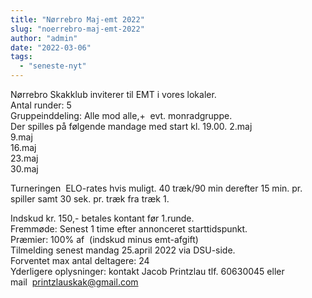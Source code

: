 ```yaml
---
title: "Nørrebro Maj-emt 2022"
slug: "noerrebro-maj-emt-2022"
author: "admin"
date: "2022-03-06"
tags: 
  - "seneste-nyt"
---
```


Nørrebro Skakklub inviterer til EMT i vores lokaler.  
Antal runder: 5    
Gruppeinddeling: Alle mod alle,+  evt. monradgruppe.  
Der spilles på følgende mandage med start kl. 19.00. 
2.maj  
9.maj  
16.maj  
23.maj  
30.maj

Turneringen  ELO-rates hvis muligt. 40 træk/90 min derefter 15 min. pr. spiller samt 30 sek. pr. træk fra træk 1.

Indskud kr. 150,- betales kontant før 1.runde.  
Fremmøde: Senest 1 time efter annonceret starttidspunkt.  
Præmier: 100% af  (indskud minus emt-afgift)  
Tilmelding senest mandag 25.april 2022 via DSU-side.  
Forventet max antal deltagere: 24  
Yderligere oplysninger: kontakt Jacob Printzlau tlf. 60630045 eller mail  printzlauskak@gmail.com
